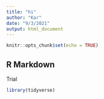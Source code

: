 ```yaml
---
title: "hi"
author: "Kar"
date: "9/3/2021"
output: html_document
---
```


```r
knitr::opts_chunk$set(echo = TRUE)
```

## R Markdown

Trial 

```r
library(tidyverse)
```

